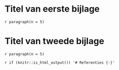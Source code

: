 \appendix

# Titel van eerste bijlage

`r paragraph(n = 5)`

# Titel van tweede bijlage

`r paragraph(n = 5)`

`r if (knitr::is_html_output()) '# Referenties {-}'`
